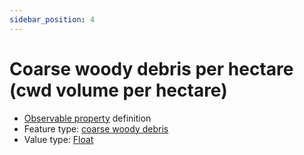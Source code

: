 ```yaml
---
sidebar_position: 4
---
```



# Coarse woody debris per hectare (cwd volume per hectare)

- [Observable property](/viewers/dawe-vocabs?uri=https://linked.data.gov.au/def/nrm/74b6493b-8dfe-42f6-acb2-0dda5652cf54) definition
- Feature type: [coarse woody debris](http://linked.data.gov.au/def/tern-cv/c001183f-c6b5-4162-8de9-0c7ed0eb3bfe)
- Value type: [Float](https://w3id.org/tern/ontologies/tern/Float)


<Example protocolModule="coarse-woody-debris-plot-measures" observableProperty="https://linked.data.gov.au/def/nrm/74b6493b-8dfe-42f6-acb2-0dda5652cf54" />
